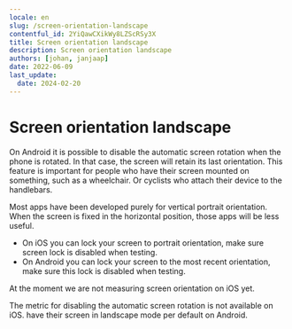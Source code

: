 ```yaml
---
locale: en
slug: /screen-orientation-landscape
contentful_id: 2YiQawCXikWy8LZScRSy3X
title: Screen orientation landscape
description: Screen orientation landscape
authors: [johan, janjaap]
date: 2022-06-09
last_update:
  date: 2024-02-20
---
```


# Screen orientation landscape

On Android it is possible to disable the automatic screen rotation when the phone is rotated. In that case, the screen will retain its last orientation. This feature is important for people who have their screen mounted on something, such as a wheelchair. Or cyclists who attach their device to the handlebars.

Most apps have been developed purely for vertical portrait orientation. When the screen is fixed in the horizontal position, those apps will be less useful.

- On iOS you can lock your screen to portrait orientation, make sure screen lock is disabled when testing.
- On Android you can lock your screen to the most recent orientation, make sure this lock is disabled when testing.

At the moment we are not measuring screen orientation on iOS yet.

<TwoColumnBlock>
  <LeftColumn>
    <ColumnRow>
      <TextBlock showBackgroundColor={true}>
        The metric for disabling the automatic screen rotation is not available on iOS.
        <CustomLink
          url="/en/stats/screen-orientation-landscape"
          label="More about screen orientation landscape"
        />
      </TextBlock>
    </ColumnRow>
  </LeftColumn>
  <RightColumn>
    <ColumnRow>
      <PercentageBlock
        metrics={[
          { title: 'Screen orientation landscape', key: 'android-screen_orientation-landscape', isPercentage: true }
        ]}
        label="More about screen orientation landscape"
        url="/en/stats/screen-orientation-landscape">
        have their screen in landscape mode per default on Android.
      </PercentageBlock>
    </ColumnRow>
  </RightColumn>
</TwoColumnBlock>

<Quote
  quote="How many hours a day I use my phone? How many hours do you use your eyes?"
  name="Jesse"
  image="/img/light/Jesse.png"
  alt="Photo Jesse"
  label="Read the interview with Jesse"
  url="/en/articles/jesse"
/>
